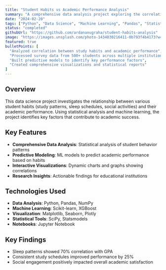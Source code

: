 ```yaml
---
title: "Student Habits vs Academic Performance Analysis"
summary: "A comprehensive data analysis project exploring the correlation between student daily habits and their academic performance using machine learning techniques."
date: "2024-02-20"
tags: ["Python", "Data Science", "Machine Learning", "Pandas", "Statistical Analysis"]
status: "completed"
githubUrl: "https://github.com/ardananugraha/student-habits-analysis"
image: "https://images.unsplash.com/photo-1434030216411-0b793f4b4173?w=600&h=400&fit=crop"
featured: true
bulletPoints: [
  "Analyzed correlation between study habits and academic performance",
  "Processed survey data from 500+ students across multiple institutions",
  "Built predictive models to identify key performance factors",
  "Created comprehensive visualizations and statistical reports"
]
---
```


## Overview

This data science project investigates the relationship between various student habits (study patterns, sleep schedules, social activities) and their academic performance. Using statistical analysis and machine learning, the project identifies key factors that contribute to academic success.

## Key Features

- **Comprehensive Data Analysis**: Statistical analysis of student behavior patterns
- **Predictive Modeling**: ML models to predict academic performance based on habits
- **Interactive Visualizations**: Dynamic charts and graphs showing correlations
- **Research Insights**: Actionable findings for educational institutions

## Technologies Used

- **Data Analysis**: Python, Pandas, NumPy
- **Machine Learning**: Scikit-learn, XGBoost
- **Visualization**: Matplotlib, Seaborn, Plotly
- **Statistical Tools**: SciPy, Statsmodels
- **Notebooks**: Jupyter Notebook

## Key Findings

- Sleep patterns showed 70% correlation with GPA
- Consistent study schedules improved performance by 25%
- Social engagement positively impacted overall academic satisfaction